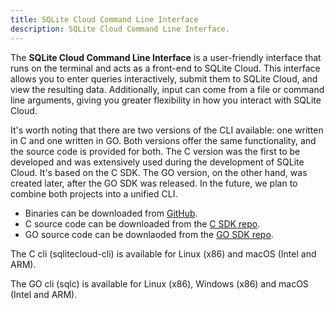 ```yaml
---
title: SQLite Cloud Command Line Interface
description: SQLite Cloud Command Line Interface.
---
```


The **SQLite Cloud Command Line Interface** is a user-friendly interface that runs on the terminal and acts as a front-end to SQLite Cloud. This interface allows you to enter queries interactively, submit them to SQLite Cloud, and view the resulting data. Additionally, input can come from a file or command line arguments, giving you greater flexibility in how you interact with SQLite Cloud.

It's worth noting that there are two versions of the CLI available: one written in C and one written in GO. Both versions offer the same functionality, and the source code is provided for both. The C version was the first to be developed and was extensively used during the development of SQLite Cloud. It's based on the C SDK. The GO version, on the other hand, was created later, after the GO SDK was released. In the future, we plan to combine both projects into a unified CLI.

* Binaries can be downloaded from [GitHub](https://github.com/sqlitecloud/sdk/releases).
* C source code can be downloaded from the [C SDK repo](https://github.com/sqlitecloud/sdk/tree/master/C).
* GO source code can be downlaoded from the [GO SDK repo](https://github.com/sqlitecloud/sdk/tree/master/GO).

The C cli (sqlitecloud-cli) is available for Linux (x86) and macOS (Intel and ARM).

The GO cli (sqlc) is available for Linux (x86), Windows (x86) and macOS (Intel and ARM).